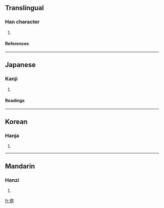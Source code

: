 ==Translingual==
===Han character===
{{Han char|rad=人|as=08|sn=10|four=|canj=人大十廿 (OKJT)}}
# {{defn|Han}}
====References====
{{Han ref|kx=0109.160|dkj=00806|dj=0232.140|hdz=10172.100|uh=5034|ud=20532}}
----
==Japanese==
===Kanji===
{{ja-kanji|grade=|rs=人08}}
# {{defn|Japanese}}
====Readings====
{{ja-readings|on=[[ほん]] (hon)|kun=}}
----
==Korean==
===Hanja===
{{ko-hanja|hangeul=분|rv=bun|mr=pun}}
# {{defn|Korean}}
----
==Mandarin==
===Hanzi===
{{cmn-hanzi|pin=[[bèn]] (ben4)|wg=pen<sup>4</sup>}}
# {{defn|Mandarin}}

[[fr:倴]]